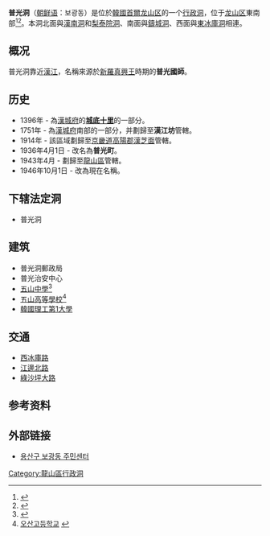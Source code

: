 {{Infobox Korean settlement
| title=普光洞
| img= 
| imgwidth= 
| imgcaption= 
| hangul=보광동
| hanja=普光洞
| rr=Bogwang-dong
| mr=Bokwang-tong
| area_km2=0.71
| pop=18737
| popnote=
| popyear=2011.12.31
| popden_km2= 
| popdennote=
| divs=1个法定洞
| map=Bogwangdong-yongsangu.png
| mapcaption=
}}

'''普光洞'''（[[朝鲜语|朝鲜语]]：보광동）是位於[[大韓民國|韓國]][[首爾|首爾]][[龙山区_(首尔)|龙山区]]的一个[[行政洞|行政洞]]，位于[[龙山区_(首尔)|龙山区]]東南部<ref name="encyber">{{cite web |url=http://www.encyber.com/search_w/ctdetail.php?masterno=732271&contentno=732271 |title=보광동 (Bogwang-dong 普光洞) |publisher=Doosan Encyclopedia |accessdate=2008-04-21 |language=ko |6= }}{{dead link|date=2018年1月 |bot=InternetArchiveBot |fix-attempted=yes }}</ref><ref name="Yeongdeungpo-gu">{{cite web |url=http://yongsan.go.kr/my_yongsan/condition/e_body.asp |publisher=Yongsan-gu official site |title=The origin of dongs in Yongsan-gu |accessdate=2008-04-21 |language=ko |6= |archive-date=2006-05-26 |archive-url=https://web.archive.org/web/20060526163943/http://yongsan.go.kr/my_yongsan/condition/e_body.asp |dead-url=no }}</ref>。本洞北面與[[漢南洞|漢南洞]]和[[梨泰院洞|梨泰院洞]]、南面與[[鑄城洞|鑄城洞]]、西面與[[東冰庫洞|東冰庫洞]]相連。

==概况==
普光洞靠近[[漢江_(韓國)|漢江]]，名稱來源於[[新羅|新羅]][[真興王|真興王]]時期的'''普光國師'''。

==历史==
*1396年 - 為[[漢城府|漢城府]]的'''[[城底十里|城底十里]]'''的一部分。
*1751年 - 為[[漢城府|漢城府]]南部的一部分，并劃歸至'''漢江坊'''管轄。
*1914年 - 該區域劃歸至[[京畿道_(日本統治時代)|京畿道]][[高陽郡|高陽郡]][[漢芝面|漢芝面]]管轄。
*1936年4月1日 - 改名為'''普光町'''。
*1943年4月 - 劃歸至[[龍山區_(首爾)|龍山區]]管轄。
*1946年10月1日 - 改為現在名稱。

==下辖法定洞==
*普光洞

==建筑==
*普光洞郵政局
*普光治安中心
*[[五山中學|五山中學]]<ref>{{cite web|url=http://www.os.ms.kr/ |title=Archived copy |accessdate=2013-09-21 |deadurl=yes |archiveurl=https://web.archive.org/web/20140516221819/http://os.ms.kr/ |archivedate=2014-05-16 |df= }}</ref>
*[[五山高等學校|五山高等學校]]<ref>[http://www.osan.hs.kr/ 오산고등학교] {{webarchive|url=https://web.archive.org/web/20131004212758/http://www.osan.hs.kr/ |date=2013-10-04 }}</ref>
*[[韓國理工第1大學|韓國理工第1大學]]

==交通==
*[[西冰庫路|西冰庫路]]
*[[江邊北路|江邊北路]]
*[[綠沙坪大路|綠沙坪大路]]

==参考资料==
{{Reflist}}

==外部链接==
*[http://www.yongsan.go.kr/site/dc/index.jsp?sitecdv=S0000416 용산구 보광동 주민센터]

{{首尔特别市龙山区}}

[[Category:龍山區行政洞|Category:龍山區行政洞]]